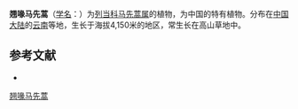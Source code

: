 {{Speciesbox
| name = 翘喙马先蒿
| status = 
| status_system = 
| image =
| genus = Pedicularis
| species = meteororhyncha
| authority = Li
}}

'''翘喙马先蒿'''（[[学名|学名]]：{{lang|la|''Pedicularis meteororhyncha''}}）为[[列当科|列当科]][[马先蒿属|马先蒿属]]的植物，为中国的特有植物。分布在[[中国大陆|中国大陆]]的[[云南|云南]]等地，生长于海拔4,150米的地区，常生长在高山草地中。

== 参考文献 ==
<div class="references-small">
* {{FRPS|翅喙马先蒿}}
</div>
{{Taxonbar|from=Q15230822}}

[[Category:马先蒿属|翘喙马先蒿]]


{{植物小作品}}